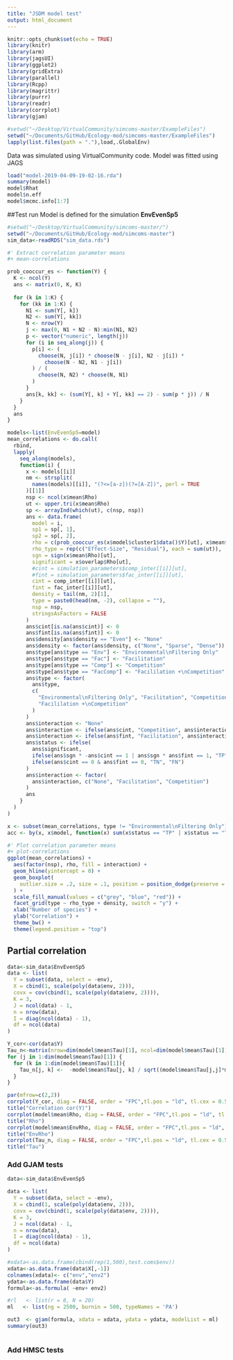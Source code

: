 ```yaml
---
title: "JSDM model test"
output: html_document
---
```


```r
knitr::opts_chunk$set(echo = TRUE)
library(knitr)
library(arm)
library(jagsUI)
library(ggplot2)
library(gridExtra)
library(parallel)
library(Rcpp)
library(magrittr)
library(purrr)
library(readr)
library(corrplot)
library(gjam)

#setwd("~/Desktop/VirtualCommunity/simcoms-master/ExampleFiles")
setwd("~/Documents/GitHub/Ecology-mod/simcoms-master/ExampleFiles")
lapply(list.files(path = "."),load,.GlobalEnv)

```


Data was simulated using VirtualCommunity code.
Model was fitted using JAGS 

```r
load("model-2019-04-09-19-02-16.rda")
summary(model)
model$Rhat
model$n.eff
model$mcmc.info[1:7]
```

##Test run 
Model is defined for the simulation  $\textbf{EnvEvenSp5}$



```r
#setwd("~/Desktop/VirtualCommunity/simcoms-master/")
setwd("~/Documents/GitHub/Ecology-mod/simcoms-master")
sim_data<-readRDS("sim_data.rds")

#' Extract correlation parameter means
#+ mean-correlations

prob_cooccur_es <- function(Y) {
  K <- ncol(Y)
  ans <- matrix(0, K, K)
  
  for (k in 1:K) {
    for (kk in 1:K) {
      N1 <- sum(Y[, k])
      N2 <- sum(Y[, kk])
      N <- nrow(Y)
      j <- max(0, N1 + N2 - N):min(N1, N2)
      p <- vector("numeric", length(j))
      for (i in seq_along(j)) {
        p[i] <- (
          choose(N, j[i]) * choose(N - j[i], N2 - j[i]) *
            choose(N - N2, N1 - j[i])
        ) / (
          choose(N, N2) * choose(N, N1)
        )
      }  
      ans[k, kk] <- (sum(Y[, k] + Y[, kk] == 2) - sum(p * j)) / N
    }
  }
  ans
}

models<-list(EnvEvenSp5=model)
mean_correlations <- do.call(
  rbind,
  lapply(
    seq_along(models),
    function(i) {
      x <- models[[i]]
      nm <- strsplit(
        names(models)[[i]], "(?<=[a-z])(?=[A-Z])", perl = TRUE
      )[[1]]
      nsp <- ncol(x$mean$Rho)
      ut <- upper.tri(x$mean$Rho)
      sp <- arrayInd(which(ut), c(nsp, nsp))
      ans <- data.frame(
        model = i,
        sp1 = sp[, 1],
        sp2 = sp[, 2],
        rho = c(prob_cooccur_es(x$model$cluster1$data()$Y)[ut], x$mean$Rho[ut]),
        rho_type = rep(c("Effect-Size", "Residual"), each = sum(ut)),
        sgn = sign(x$mean$Rho)[ut],
        significant = x$overlap$Rho[ut],
        #cint = simulation_parameters$comp_inter[[i]][ut],
        #fint = simulation_parameters$fac_inter[[i]][ut],
        cint = comp_inter[[i]][ut],
        fint = fac_inter[[i]][ut],
        density = tail(nm, 2)[1],
        type = paste0(head(nm, -2), collapse = ""),
        nsp = nsp,
        stringsAsFactors = FALSE
      )
      ans$cint[is.na(ans$cint)] <- 0
      ans$fint[is.na(ans$fint)] <- 0
      ans$density[ans$density == "Even"] <- "None"
      ans$density <- factor(ans$density, c("None", "Sparse", "Dense"))
      ans$type[ans$type == "Env"] <- "Environmental\nFiltering Only"
      ans$type[ans$type == "Fac"] <- "Facilitation"
      ans$type[ans$type == "Comp"] <- "Competition"
      ans$type[ans$type == "FacComp"] <- "Facililation +\nCompetition"
      ans$type <- factor(
        ans$type, 
        c(
          "Environmental\nFiltering Only", "Facilitation", "Competition",
          "Facililation +\nCompetition"
        )
      )
      ans$interaction <- "None"
      ans$interaction <- ifelse(ans$cint, "Competition", ans$interaction)
      ans$interaction <- ifelse(ans$fint, "Facilitation", ans$interaction)
      ans$status <- ifelse(
        ans$significant,
        ifelse(ans$sgn * -ans$cint == 1 | ans$sgn * ans$fint == 1, "TP", "FP"),
        ifelse(ans$cint == 0 & ans$fint == 0, "TN", "FN")
      )
      ans$interaction <- factor(
        ans$interaction, c("None", "Facilitation", "Competition")
      )
      ans
    }
  )
)

x <- subset(mean_correlations, type != "Environmental\nFiltering Only")
acc <- by(x, x$model, function(x) sum(x$status == "TP" | x$status == "TN") / nrow(x))

#' Plot correlation parameter means
#+ plot-correlations
ggplot(mean_correlations) +
  aes(factor(nsp), rho, fill = interaction) +
  geom_hline(yintercept = 0) +
  geom_boxplot(
    outlier.size = .2, size = .1, position = position_dodge(preserve = "single")
  ) +
  scale_fill_manual(values = c("grey", "blue", "red")) +
  facet_grid(type ~ rho_type + density, switch = "y") +
  xlab("Number of species") +
  ylab("Correlation") +
  theme_bw() +
  theme(legend.position = "top")

```


## Partial correlation

```r
data<-sim_data$EnvEvenSp5
data <- list(
  Y = subset(data, select = -env),
  X = cbind(1, scale(poly(data$env, 2))),
  covx = cov(cbind(1, scale(poly(data$env, 2)))),
  K = 3,
  J = ncol(data) - 1,
  n = nrow(data),
  I = diag(ncol(data) - 1),
  df = ncol(data)
)

Y_cor<-cor(data$Y) 
Tau_n<-matrix(nrow=dim(model$mean$Tau)[1], ncol=dim(model$mean$Tau)[1])
for (j in 1:dim(model$mean$Tau)[1]) {
  for (k in 1:dim(model$mean$Tau)[1]){
    Tau_n[j, k] <-  -model$mean$Tau[j, k] / sqrt((model$mean$Tau[j,j]*model$mean$Tau[k,k]))
  }
}

par(mfrow=c(2,2))
corrplot(Y_cor, diag = FALSE, order = "FPC",tl.pos = "ld", tl.cex = 0.5, method = "color", type = "lower")
title("Correlation cor(Y)")
corrplot(model$mean$Rho, diag = FALSE, order = "FPC",tl.pos = "ld", tl.cex = 0.5, method = "color", type = "lower")
title("Rho")
corrplot(model$mean$EnvRho, diag = FALSE, order = "FPC",tl.pos = "ld", tl.cex = 0.5, method = "color", type = "lower")
title("EnvRho")
corrplot(Tau_n, diag = FALSE, order = "FPC",tl.pos = "ld", tl.cex = 0.5, method = "color", type = "lower")
title("Tau")

```


### Add GJAM tests
```r
data<-sim_data$EnvEvenSp5

data <- list(
  Y = subset(data, select = -env),
  X = cbind(1, scale(poly(data$env, 2))),
  covx = cov(cbind(1, scale(poly(data$env, 2)))),
  K = 3,
  J = ncol(data) - 1,
  n = nrow(data),
  I = diag(ncol(data) - 1),
  df = ncol(data)
)

#xdata<-as.data.frame(cbind(rep(1,500),test.coms$env))
xdata<-as.data.frame(data$X[,-1])
colnames(xdata)<- c("env","env2")
ydata<-as.data.frame(data$Y)
formula<-as.formula( ~env+ env2)

#rl   <- list(r = 8, N = 20)
ml   <- list(ng = 2500, burnin = 500, typeNames = 'PA')

out3  <- gjam(formula, xdata = xdata, ydata = ydata, modelList = ml)
summary(out3)

```




```r

```



### Add HMSC tests
```r

```

